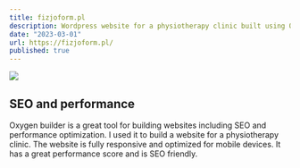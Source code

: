 ```yaml
---
title: fizjoform.pl
description: Wordpress website for a physiotherapy clinic built using Oxygen Builder.
date: "2023-03-01"
url: https://fizjoform.pl/
published: true
---
```


[![](/fizjoform.png)](https://fizjoform.pl)

## SEO and performance

Oxygen builder is a great tool for building websites including SEO and performance optimization. I used it to build a website for a physiotherapy clinic. The website is fully responsive and optimized for mobile devices. It has a great performance score and is SEO friendly.
